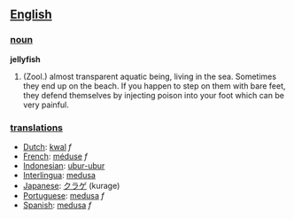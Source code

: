==[[English]]==

===[[noun]]===

'''jellyfish'''

# (Zool.) almost transparent aquatic being, living in the sea. Sometimes they end up on the beach. If you happen to step on them with bare feet, they defend themselves by injecting poison into your foot which can be very painful.

===[[translation]]s===
*[[Dutch]]: [[kwal]] ''f''
*[[French]]: [[méduse]] ''f''
*[[Indonesian]]: [[ubur-ubur]]
*[[Interlingua]]: [[medusa]]
*[[Japanese]]: [[クラゲ]] (kurage)
*[[Portuguese]]: [[medusa]] ''f''
*[[Spanish]]: [[medusa]] ''f''